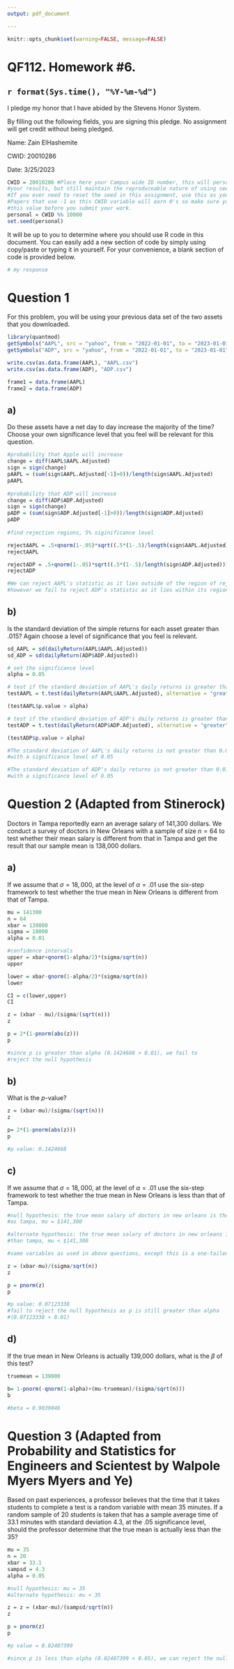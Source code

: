 ---
output: pdf_document

---

```{r global_options, include=FALSE}
knitr::opts_chunk$set(warning=FALSE, message=FALSE)
```



# QF112.  Homework #6.


## `r format(Sys.time(), "%Y-%m-%d")`

I pledge my honor that I have abided by the Stevens Honor System.

By filling out the following fields, you are signing this pledge.  No assignment will get credit without being pledged.

Name: Zain ElHashemite

CWID: 20010286

Date: 3/25/2023




```{r}
CWID = 20010286 #Place here your Campus wide ID number, this will personalize
#your results, but still maintain the reproduceable nature of using seeds.
#If you ever need to reset the seed in this assignment, use this as your seed
#Papers that use -1 as this CWID variable will earn 0's so make sure you change
#this value before you submit your work.
personal = CWID %% 10000
set.seed(personal)
```

It will be up to you to determine where you should use R code in this document.  You can easily add a new section of code by simply using copy/paste or typing it in yourself.  For your convenience, a blank section of code is provided below.

```{r}
# my response
```

# Question 1 

For this problem, you will be using your previous data set of the two assets that you downloaded.

```{r}
library(quantmod)
getSymbols("AAPL", src = "yahoo", from = "2022-01-01", to = "2023-01-01")
getSymbols("ADP", src = "yahoo", from = "2022-01-01", to = "2023-01-01")

write.csv(as.data.frame(AAPL), "AAPL.csv")
write.csv(as.data.frame(ADP), "ADP.csv")

frame1 = data.frame(AAPL)
frame2 = data.frame(ADP)
```

## a)

Do these assets have a net day to day increase the majority of the time?  Choose your own significance level that you feel will be relevant for this question.

```{r}
#probability that Apple will increase
change = diff(AAPL$AAPL.Adjusted)
sign = sign(change)
pAAPL = (sum(sign$AAPL.Adjusted[-1]>0))/length(sign$AAPL.Adjusted)
pAAPL
  
#probability that ADP will increase
change = diff(ADP$ADP.Adjusted)
sign = sign(change)
pADP = (sum(sign$ADP.Adjusted[-1]>0))/length(sign$ADP.Adjusted)
pADP
  
#find rejection regions, 5% siginificance level

rejectAAPL = .5+qnorm(1-.05)*sqrt((.5*(1-.5)/length(sign$AAPL.Adjusted)))
rejectAAPL

rejectADP = .5+qnorm(1-.05)*sqrt((.5*(1-.5)/length(sign$ADP.Adjusted)))
rejectADP

#We can reject AAPL's statistic as it lies outside of the region of rejection, 
#however we fail to reject ADP's statistic as it lies within its region of rejection
```

## b)

Is the standard deviation of the simple returns for each asset greater than .015?  Again choose a level of significance that you feel is relevant.

```{r}

sd_AAPL = sd(dailyReturn(AAPL$AAPL.Adjusted))
sd_ADP = sd(dailyReturn(ADP$ADP.Adjusted))

# set the significance level
alpha = 0.05

# test if the standard deviation of AAPL's daily returns is greater than 0.015
testAAPL = t.test(dailyReturn(AAPL$AAPL.Adjusted), alternative = "greater", mu = 0.015)

(testAAPL$p.value > alpha)

# test if the standard deviation of ADP's daily returns is greater than 0.015
testADP = t.test(dailyReturn(ADP$ADP.Adjusted), alternative = "greater", mu = 0.015)

(testADP$p.value > alpha)

#The standard deviation of AAPL's daily returns is not greater than 0.015 
#with a significance level of 0.05 

#The standard deviation of ADP's daily returns is not greater than 0.015 
#with a significance level of 0.05 

```

# Question 2 (Adapted from Stinerock)

Doctors in Tampa reportedly earn an average salary of 141,300 dollars.  We conduct a survey of doctors in New Orleans with a sample of size $n=64$ to test whether their mean salary is different from that in Tampa and get the result that our sample mean is 138,000 dollars.

## a)

If we assume that $\sigma=18,000$, at the level of $\alpha=.01$ use the six-step framework to test whether the true mean in New Orleans is different from that of Tampa.

```{r}
mu = 141300
n = 64
xbar = 138000
sigma = 18000
alpha = 0.01

#confidence intervals
upper = xbar+qnorm(1-alpha/2)*(sigma/sqrt(n))
upper

lower = xbar-qnorm(1-alpha/2)*(sigma/sqrt(n))
lower

CI = c(lower,upper)
CI

z = (xbar - mu)/(sigma/(sqrt(n)))
z

p = 2*(1-pnorm(abs(z)))
p

#since p is greater than alpha (0.1424668 > 0.01), we fail to 
#reject the null hypothesis

```

## b)

What is the $p$-value?

```{r}
z = (xbar-mu)/(sigma/(sqrt(n)))
z

p= 2*(1-pnorm(abs(z)))
p

#p value: 0.1424668

```

## c)

If we assume that $\sigma=18,000$, at the level of $\alpha=.01$ use the six-step framework to test whether the true mean in New Orleans is less than that of Tampa.

```{r}

#null hypothesis: the true mean salary of doctors in new orleans is the same 
#as tampa, mu = $141,300

#alternate hypothesis: the true mean salary of doctors in new orleans is less 
#than tampa, mu < $141,300

#same variables as used in above questions, except this is a one-tailed

z = (xbar-mu)/(sigma/sqrt(n))
z

p = pnorm(z)
p

#p value: 0.07123338
#fail to reject the null hypothesis as p is still greater than alpha 
#(0.07123338 > 0.01)

```

## d)

If the true mean in New Orleans is actually 139,000 dollars, what is the $\beta$ of this test?

```{r}
truemean = 139000

b= 1-pnorm(-qnorm(1-alpha)+(mu-truemean)/(sigma/sqrt(n)))
b

#beta = 0.9039046

```

# Question 3 (Adapted from Probability and Statistics for Engineers and Scientest by Walpole Myers Myers and Ye)

Based on past experiences, a professor believes that the time that it takes students to complete a test is a random variable with mean 35 minutes.  If a random sample of 20 students is taken that has a sample average time of 33.1 minutes with standard deviation 4.3, at the .05 significance level, should the professor determine that the true mean is actually less than the 35?

```{r}

mu = 35
n = 20
xbar = 33.1
sampsd = 4.3
alpha = 0.05

#null hypothesis: mu = 35
#alternate hypothesis: mu < 35

z = z = (xbar-mu)/(sampsd/sqrt(n))
z

p = pnorm(z)
p

#p value = 0.02407399

#since p is less than alpha (0.02407399 < 0.05), we can reject the null hypothesis
```



